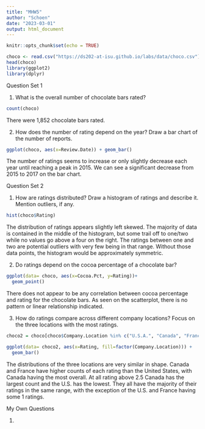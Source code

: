 ```yaml
---
title: "MHW5"
author: "Schoen"
date: "2023-03-01"
output: html_document
---
```


```r
knitr::opts_chunk$set(echo = TRUE)
```
```r
choco <- read.csv("https://ds202-at-isu.github.io/labs/data/choco.csv")
head(choco)
library(ggplot2)
library(dplyr)
```

Question Set 1

1) What is the overall number of chocolate bars rated?
```r
count(choco)
```
There were 1,852 chocolate bars rated. 

2) How does the number of rating depend on the year? Draw a bar chart of the number of reports.
```r
ggplot(choco, aes(x=Review.Date)) + geom_bar()
```

The number of ratings seems to increase or only slightly decrease each year until reaching a peak in 2015. We can see a significant decrease from 2015 to 2017 on the bar chart. 

Question Set 2

1) How are ratings distributed? Draw a histogram of ratings and describe it. Mention outliers, if any. 
```r
hist(choco$Rating)
```

The distribution of ratings appears slightly left skewed. The majority of data is contained in the middle of the histogram, but some trail off to one/two while no values go above a four on the right. The ratings between one and two are potential outliers with very few being in that range. Without those data points, the histogram would be approximately symmetric. 

2) Do ratings depend on the cocoa percentage of a chocolate bar?
```r
ggplot(data= choco, aes(x=Cocoa.Pct, y=Rating))+
  geom_point()
```

There does not appear to be any correlation between cocoa percentage and rating for the chocolate bars. As seen on the scatterplot, there is no pattern or linear relationship indicated. 

3) How do ratings compare across different company locations? Focus on the three locations with the most ratings.
```r
choco2 = choco[choco$Company.Location %in% c("U.S.A.", "Canada", "France"),]

ggplot(data= choco2, aes(x=Rating, fill=factor(Company.Location))) +
  geom_bar()
```

The distributions of the three locations are very similar in shape. Canada and France have higher counts of each rating than the United States, with Canada having the most overall. At all rating above 2.5 Canada has the largest count and the U.S. has the lowest. They all have the majority of their ratings in the same range, with the exception of the U.S. and France having some 1 ratings. 

My Own Questions

1) 


